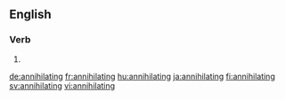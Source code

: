 ==English==

===Verb===
{{head|en|present participle}}

# {{present participle of|annihilate|lang=en}}

[[de:annihilating]]
[[fr:annihilating]]
[[hu:annihilating]]
[[ja:annihilating]]
[[fi:annihilating]]
[[sv:annihilating]]
[[vi:annihilating]]